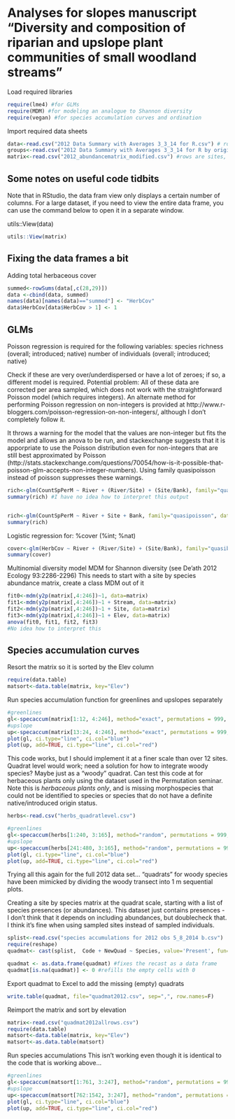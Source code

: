 Analyses for slopes manuscript "Diversity and composition of riparian and upslope plant communities of small woodland streams"
==============================================================================================================================

Load required libraries
```r
require(lme4) #for GLMs
require(MDM) #for modeling an analogue to Shannon diversity
require(vegan) #for species accumulation curves and ordination
```


Import required data sheets

```r
data<-read.csv("2012 Data Summary with Averages 3_3_14 for R.csv") # rows are sites, columns are vegetation summaries and background data on each site; this data frame is used for GLMs
groups<-read.csv("2012 Data Summary with Averages 3_3_14 for R by origin for figure merge.csv") #this table is not needed for analysis, but facilitates making figures that display introduced and native species separately
matrix<-read.csv("2012_abundancematrix_modified.csv") #rows are sites, columns are species abundances; this data frame is used for ordinations, species accumulations, and ANOSIM
```

Some notes on useful code tidbits
-------------------------------------------------------

Note that in RStudio, the data fram view only displays a certain number of columns.  For a large dataset, if you need to view the entire data frame, you can use the command below to open it in a separate window.

utils::View(data)

```r
utils::View(matrix)
```

Fixing the data frames a bit
-------------------------------------------------------
Adding total herbaceous cover

```r
summed<-rowSums(data[,c(28,29)])
data <-cbind(data, summed)
names(data)[names(data)=="summed"] <- "HerbCov"
data$HerbCov[data$HerbCov > 1] <- 1
```

GLMs
-------------------------------------------------------

Poisson regression is required for the following variables:
species richness (overall; introduced; native)
number of individuals (overall; introduced; native)

Check if these are very over/underdispersed or have a lot of zeroes; if so, a different model is required.
Potential problem: All of these data are corrected per area sampled, which does not work with the straightforward Poisson model (which requires integers).  An alternate method for performing Poisson regression on non-integers is provided at http://www.r-bloggers.com/poisson-regression-on-non-integers/, although I don't completely follow it.

It throws a warning for the model that the values are non-integer but fits the model and allows an anova to be run, and stackexchange suggests that it is apporpriate to use the Poisson distribution even for non-integers that are still best approximated by Poisson (http://stats.stackexchange.com/questions/70054/how-is-it-possible-that-poisson-glm-accepts-non-integer-numbers).  Using family quasipoisson instead of poisson suppresses these warnings.



```r

rich<-glm(CountSpPerM ~ River + (River/Site) + (Site/Bank), family="quasipoisson", data=data)
summary(rich) #I have no idea how to interpret this output


rich<-glm(CountSpPerM ~ River + Site + Bank, family="quasipoisson", data=data)
summary(rich)
```


Logistic regression for: %cover (%int; %nat)

```r
cover<-glm(HerbCov ~ River + (River/Site) + (Site/Bank), family="quasibinomial", data=data) #quasibinomial runs binomial and suppresses the stupid error messages
summary(cover)

```




Multinomial diversity model MDM for Shannon diversity (see De'ath 2012 Ecology 93:2286-2296)
This needs to start with a site by species abundance matrix, create a class MDM out of it

```r
fit0<-mdm(y2p(matrix[,4:246])~1, data=matrix)
fit1<-mdm(y2p(matrix[,4:246])~1 + Stream, data=matrix)
fit2<-mdm(y2p(matrix[,4:246])~1 + Site, data=matrix)
fit3<-mdm(y2p(matrix[,4:246])~1 + Elev, data=matrix)
anova(fit0, fit1, fit2, fit3)
#No idea how to interpret this
```




Species accumulation curves
----------------------------------------------

Resort the matrix so it is sorted by the Elev column

```r
require(data.table)
matsort<-data.table(matrix, key="Elev")
```

Run species accumulation function for greenlines and upslopes separately
```r
#greenlines
gl<-specaccum(matrix[1:12, 4:246], method="exact", permutations = 999, conditioned = TRUE)
#upslope
up<-specaccum(matrix[13:24, 4:246], method="exact", permutations = 999, conditioned = TRUE)
plot(gl, ci.type="line", ci.col="blue")
plot(up, add=TRUE, ci.type="line", ci.col="red")
```


This code works, but I should implement it at a finer scale than over 12 sites.  Quadrat level would work; need a solution for how to integrate woody species?  Maybe just as a "woody" quadrat.  Can test this code at for herbaceous plants only using the dataset used in the Permutation seminar. Note this is *herbaceous plants only*, and is missing morphospecies that could not be identified to species or species that do not have a definite native/introduced origin status. 

```r
herbs<-read.csv("herbs_quadratlevel.csv")

#greenlines
gl<-specaccum(herbs[1:240, 3:165], method="random", permutations = 999, conditioned = TRUE)
#upslope
up<-specaccum(herbs[241:480, 3:165], method="random", permutations = 999, conditioned = TRUE)
plot(gl, ci.type="line", ci.col="blue")
plot(up, add=TRUE, ci.type="line", ci.col="red")
```

Trying all this again for the full 2012 data set... "quadrats" for woody species have been mimicked by dividing the woody transect into 1 m sequential plots.

Creating a site by species matrix at the quadrat scale, starting with a list of species presences (or abundances).  This dataset just contains presences - I don't think that it depends on including abundances, but doublecheck that.  I think it's fine when using sampled sites instead of sampled individuals.

```r
splist<-read.csv("species accumulations for 2012 obs 5_8_2014 b.csv")
require(reshape)
quadmat<- cast(splist,  Code + NewQuad ~ Species, value='Present', fun=mean) #mean is a placeholder here since this is just a presence list, mean of a bunch of 1s is 1

quadmat <- as.data.frame(quadmat) #fixes the recast as a data frame
quadmat[is.na(quadmat)] <- 0 #refills the empty cells with 0
```

Export quadmat to Excel to add the missing (empty) quadrats
```r
write.table(quadmat, file="quadmat2012.csv", sep=",", row.names=F)
```

Reimport the matrix and sort by elevation
```r
matrix<-read.csv("quadmat2012allrows.csv")
require(data.table)
matsort<-data.table(matrix, key="Elev")
matsort<-as.data.table(matsort)
```

Run species accumulations
This isn't working even though it is identical to the code that is working above...
```r
#greenlines
gl<-specaccum(matsort[1:761, 3:247], method="random", permutations = 999, conditioned = TRUE)
#upslope
up<-specaccum(matsort[762:1542, 3:247], method="random", permutations = 999, conditioned = TRUE)
plot(gl, ci.type="line", ci.col="blue")
plot(up, add=TRUE, ci.type="line", ci.col="red")
```
